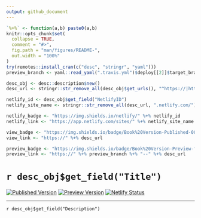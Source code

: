 ```yaml
---
output: github_document
---
```


```r
`%+%` <- function(a,b) paste0(a,b)
knitr::opts_chunk$set(
  collapse = TRUE,
  comment = "#>",
  fig.path = "man/figures/README-",
  out.width = "100%"
)
try(remotes::install_cran(c("desc", "stringr", "yaml")))
preview_branch <- yaml::read_yaml(".travis.yml")$deploy[[2]]$target_branch

desc_obj <- desc::description$new()
desc_url <- stringr::str_remove_all(desc_obj$get_urls(), "^https://|http://")

netlify_id <- desc_obj$get_field("NetlifyID")
netlify_site_name <- stringr::str_remove_all(desc_url, ".netlify.com/")

netlify_badge <- "https://img.shields.io/netlify/" %+% netlify_id
netlify_link <- "https://app.netlify.com/sites/" %+% netlify_site_name %+% "/deploys"

view_badge <- "https://img.shields.io/badge/Book%20Version-Published-0087BD.svg"
view_link <- "https://" %+% desc_url

preview_badge <- "https://img.shields.io/badge/Book%20Version-Preview-ff69b4.svg"
preview_link <- "https://" %+% preview_branch %+% "--" %+% desc_url
```

# `r desc_obj$get_field("Title")`

<!-- badges: start -->
[![Published Version](`r view_badge`)](`r view_link`)
[![Preview Version](`r preview_badge`)](`r preview_link`)
[![Netlify Status](`r netlify_badge`)](`r netlify_link`)
<!-- badges: end -->

---

`r desc_obj$get_field("Description")`